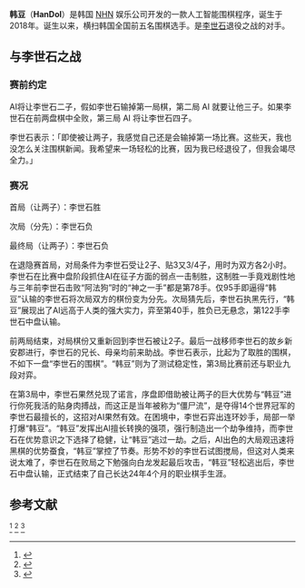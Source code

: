 {{Multiple issues|
{{Copypaste|time=2021-02-19T12:50:48+00:00}}
{{Non-free|time=2021-02-19T12:50:48+00:00}}
{{Notability Unreferenced|time=2021-02-19T12:50:48+00:00}}
}}
'''韩豆'''（'''HanDol'''）是韩国 [[NHN|NHN]] 娱乐公司开发的一款人工智能围棋程序，诞生于2018年。诞生以来，横扫韩国全国前五名围棋选手。是[[李世石|李世石]]退役之战的对手。
== 与李世石之战 ==
=== 赛前约定 ===
AI将让李世石二子，假如李世石输掉第一局棋，第二局 AI 就要让他三子。如果李世石在前两盘棋中全败，第三局 AI 将让李世石四子。

李世石表示：「即使被让两子，我感觉自己还是会输掉第一场比赛。这些天，我也没怎么关注围棋新闻。我希望来一场轻松的比赛，因为我已经退役了，但我会竭尽全力。」
=== 赛况 ===
首局（让两子）：李世石胜

次局（分先）：李世石负

最终局（让两子）：李世石负

在退隐赛首局，对局条件为李世石受让2子、贴3又3/4子，用时为双方各2小时。李世石在比赛中盘阶段抓住AI在征子方面的弱点一击制胜，这制胜一手竟戏剧性地与三年前李世石击败“阿法狗”时的“神之一手”都是第78手。仅95手即逼得“韩豆”认输的李世石将次局双方的棋份变为分先。次局猜先后，李世石执黑先行，“韩豆”展现出了AI远高于人类的强大实力，弈至第40手，胜负已无悬念，第122手李世石中盘认输。

前两局结束，对局棋份又重新回到李世石被让2子。最后一战移师李世石的故乡新安郡进行，李世石的兄长、母亲均前来助战。李世石表示，比起为了取胜的围棋，不如下一盘“李世石的围棋”。“韩豆”则为了测试稳定性，第3局比赛前还与职业九段对弈。

在第3局中，李世石果然兑现了诺言，序盘即借助被让两子的巨大优势与“韩豆”进行你死我活的贴身肉搏战，而这正是当年被称为“僵尸流”，是夺得14个世界冠军的李世石最擅长的，这招对AI果然有效。在困境中，李世石弈出连环妙手，局部一举打爆“韩豆”。“韩豆”发挥出AI擅长转换的强项，强行制造出一个劫争维持，而李世石在优势意识之下选择了稳健，让“韩豆”逃过一劫。之后，AI出色的大局观迅速将黑棋的优势蚕食，“韩豆”掌控了节奏。形势不妙的李世石试图搅局，但这对人类来说太难了，李世石在败局之下勉强向白龙发起最后攻击，“韩豆”轻松逃出后，李世石中盘认输，正式结束了自己长达24年4个月的职业棋手生涯。

== 参考文献 ==
<ref>{{cite web |author1=机器之心 |title=李世石宣布退役，高呼AI不可战胜：将举行史上首次让子人机大战 |url=https://zhuanlan.zhihu.com/p/94194271 |website=知乎 |accessdate=2021-02-19}}</ref>
<ref>{{cite news |author1=新智元  |title=李世石最后一战不敌AI“韩豆”！唯一战胜过AlphaGo的男人正式退役 |url=https://zhuanlan.zhihu.com/p/98776768 |accessdate=2021-02-19}}</ref>
<ref>{{cite news |author1=施绍宗 |title=退隐赛第3局不敌AI“韩豆” 李世石职业棋手生涯落幕 |url=http://sports.people.com.cn/n1/2019/1222/c22155-31517028.html |work=广州日报}}</ref>